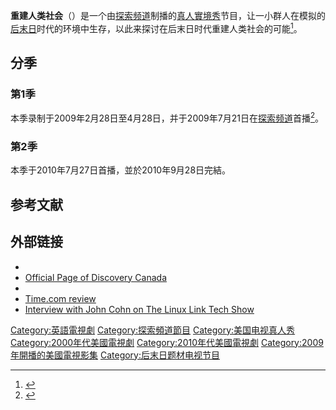 {{Infobox television
| show_name            = The Colony<br>重建人类社会
| image                = [[File:The_colony_title_card.jpg|230px]]
| caption              = 
| show_name_2          = ''The Colonization''
| genre                = [[真人實境秀|真人秀]]
| format               = 
| creator              = 
| developer            = 
| writer               = 
| director             = 
| creative_director    = 
| presenter            = 
| starring             = 
| judges               = 
| voices               = 
| narrated             = [[Thom_Beers|Thom Beers]]
| theme_music_composer = 
| opentheme            = 
| endtheme             = 
| composer             = [[Andy_Kubiszewski|Andy Kubiszewski]] <br/> Amygdala Music Library
| country              = 美国
| language             = 英语
| num_seasons          = 2
| num_episodes         = 20
| list_episodes        = 
| executive_producer   = [[Thom_Beers|Thom Beers]] <br/> [[Philip_Segal|Philip David Segal]]
| producer             = 
| editor               = Kevin Nibley
| location             = 516 S Anderson St, Los Angeles, California, United States
| cinematography       = 
| camera               = [[多镜头模式|多镜头模式]]
| runtime              = 44分钟
| company              = 
| distributor          = [[探索傳播|探索傳播]]
| channel              = [[探索频道|探索频道]]
| picture_format       = 
| audio_format         = 
| first_run            = 
| first_aired          = {{start date|2009|07|21}}
| last_aired           = 2010年9月28日
| status               = 
| preceded_by          = 
| followed_by          = 
| related              = 
| website              = http://dsc.discovery.com/tv/colony/colony.html
| production_website   = 
}}

'''重建人类社会'''（{{lang-en|'''''The Colony'''''}}）是一个由[[探索频道|探索频道]]制播的[[真人實境秀|真人實境秀]]节目，让一小群人在模拟的[[后末日|后末日]]时代的环境中生存，以此来探讨在后末日时代重建人类社会的可能<ref>{{cite web |url=http://www.metalflowersmedia.com/2009/10/13/the-colony/ |title=The Colony |publisher=Metal Flowers Media |date=2009-10-13 |accessdate=2012-10-15 |deadurl=yes |archiveurl=https://web.archive.org/web/20120309020016/http://www.metalflowersmedia.com/2009/10/13/the-colony/ |archivedate=2012-03-09 }}</ref>。

==分季==
===第1季===
{{main|{{le|重建人类社会 (第1季)|The Colony (U.S. season 1)}}}}
本季录制于2009年2月28日至4月28日，并于2009年7月21日在[[探索频道|探索频道]]首播<ref name="Discovery">{{cite web |url=http://dsc.discovery.com/tv/colony/about/colony.html |title=The Colony: About the Show |publisher=Discovery Channel |accessdate=July 15, 2009 |deadurl=yes |archiveurl=https://web.archive.org/web/20100723105706/http://dsc.discovery.com/tv/colony/about/colony.html |archivedate=2010-07-23}}</ref>。

===第2季===
{{main|{{le|重建人类社会 (第2季)|The Colony (U.S. season 2)}}}}
本季于2010年7月27日首播，並於2010年9月28日完結。

==参考文献==
{{reflist|2}}

==外部链接==
*{{Official website|http://dsc.discovery.com/tv/colony/}}
*[https://web.archive.org/web/20101204141619/http://www.discoverychannel.ca/Showpage.aspx?sid=23188 Official Page of Discovery Canada]
*{{IMDb title|1470018|The Colony}}
*[http://tunedin.blogs.time.com/2009/07/21/tv-tonight-the-colony Time.com review] {{Wayback|url=http://tunedin.blogs.time.com/2009/07/21/tv-tonight-the-colony |date=20111013171519 }}
*[http://www.tllts.org/audio/tllts_332-12-16-09.ogg Interview with John Cohn on The Linux Link Tech Show] {{Wayback|url=http://www.tllts.org/audio/tllts_332-12-16-09.ogg |date=20160303192341 }}

{{DEFAULTSORT:Colony, The}}
[[Category:英語電視劇|Category:英語電視劇]]
[[Category:探索頻道節目|Category:探索頻道節目]]
[[Category:美国电视真人秀|Category:美国电视真人秀]]
[[Category:2000年代美國電視劇|Category:2000年代美國電視劇]]
[[Category:2010年代美國電視劇|Category:2010年代美國電視劇]]
[[Category:2009年開播的美國電視影集|Category:2009年開播的美國電視影集]]
[[Category:后末日题材电视节目|Category:后末日题材电视节目]]